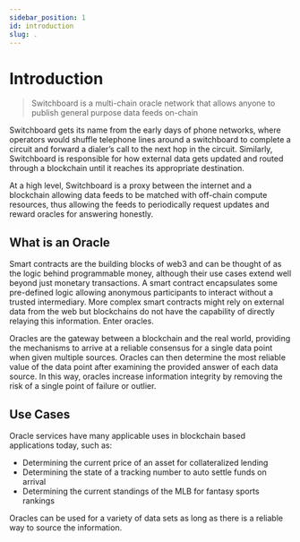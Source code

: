 ```yaml
---
sidebar_position: 1
id: introduction
slug: .
---
```


# Introduction

> Switchboard is a multi-chain oracle network that allows anyone to publish
> general purpose data feeds on-chain

Switchboard gets its name from the early days of phone networks, where operators
would shuffle telephone lines around a switchboard to complete a circuit and
forward a dialer’s call to the next hop in the circuit. Similarly, Switchboard
is responsible for how external data gets updated and routed through a
blockchain until it reaches its appropriate destination.

At a high level, Switchboard is a proxy between the internet and a blockchain
allowing data feeds to be matched with off-chain compute resources, thus
allowing the feeds to periodically request updates and reward oracles for
answering honestly.

## What is an Oracle

Smart contracts are the building blocks of web3 and can be thought of as the
logic behind programmable money, although their use cases extend well beyond
just monetary transactions. A smart contract encapsulates some pre-defined logic
allowing anonymous participants to interact without a trusted intermediary. More
complex smart contracts might rely on external data from the web but blockchains
do not have the capability of directly relaying this information. Enter oracles.

Oracles are the gateway between a blockchain and the real world, providing the
mechanisms to arrive at a reliable consensus for a single data point when given
multiple sources. Oracles can then determine the most reliable value of the data
point after examining the provided answer of each data source. In this way,
oracles increase information integrity by removing the risk of a single point of
failure or outlier.

## Use Cases

Oracle services have many applicable uses in blockchain based applications
today, such as:

- Determining the current price of an asset for collateralized lending
- Determining the state of a tracking number to auto settle funds on arrival
- Determining the current standings of the MLB for fantasy sports rankings

Oracles can be used for a variety of data sets as long as there is a reliable
way to source the information.
